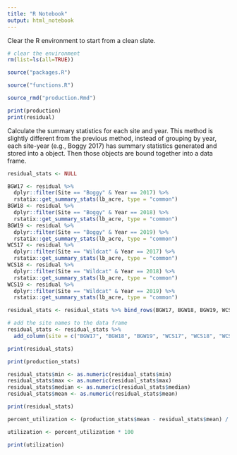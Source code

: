 ```yaml
---
title: "R Notebook"
output: html_notebook
---
```


Clear the R environment to start from a clean slate.

```r
# clear the environment
rm(list=ls(all=TRUE))
```

```r
source("packages.R")
```

```r
source("functions.R")
```

```r
source_rmd("production.Rmd")
```

```r
print(production)
print(residual)
```

Calculate the summary statistics for each site and year. This method is slightly different from the previous method, instead of grouping by year, each site-year (e.g., Boggy 2017) has summary statistics generated and stored into a object. Then those objects are bound together into a data frame.

```r
residual_stats <- NULL

BGW17 <- residual %>% 
  dplyr::filter(Site == "Boggy" & Year == 2017) %>% 
  rstatix::get_summary_stats(lb_acre, type = "common")
BGW18 <- residual %>% 
  dplyr::filter(Site == "Boggy" & Year == 2018) %>% 
  rstatix::get_summary_stats(lb_acre, type = "common")
BGW19 <- residual %>% 
  dplyr::filter(Site == "Boggy" & Year == 2019) %>% 
  rstatix::get_summary_stats(lb_acre, type = "common")
WCS17 <- residual %>% 
  dplyr::filter(Site == "Wildcat" & Year == 2017) %>% 
  rstatix::get_summary_stats(lb_acre, type = "common")
WCS18 <- residual %>% 
  dplyr::filter(Site == "Wildcat" & Year == 2018) %>% 
  rstatix::get_summary_stats(lb_acre, type = "common")
WCS19 <- residual %>% 
  dplyr::filter(Site == "Wildcat" & Year == 2019) %>% 
  rstatix::get_summary_stats(lb_acre, type = "common")

residual_stats <- residual_stats %>% bind_rows(BGW17, BGW18, BGW19, WCS17, WCS18, WCS19)

# add the site names to the data frame 
residual_stats <- residual_stats %>% 
  add_column(site = c("BGW17", "BGW18", "BGW19", "WCS17", "WCS18", "WCS19"), .before = 1)

print(residual_stats)
```

```r
print(production_stats)
```
```r
residual_stats$min <- as.numeric(residual_stats$min) 
residual_stats$max <- as.numeric(residual_stats$max)
residual_stats$median <- as.numeric(residual_stats$median)
residual_stats$mean <- as.numeric(residual_stats$mean)

print(residual_stats)
```

```r
percent_utilization <- (production_stats$mean - residual_stats$mean) / production_stats$mean

utilization <- percent_utilization * 100

print(utilization)
```
